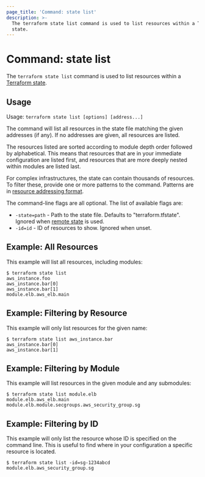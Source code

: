 ```yaml
---
page_title: 'Command: state list'
description: >-
  The terraform state list command is used to list resources within a Terraform
  state.
---
```


# Command: state list

The `terraform state list` command is used to list resources within a
[Terraform state](/language/state).

## Usage

Usage: `terraform state list [options] [address...]`

The command will list all resources in the state file matching the given
addresses (if any). If no addresses are given, all resources are listed.

The resources listed are sorted according to module depth order followed
by alphabetical. This means that resources that are in your immediate
configuration are listed first, and resources that are more deeply nested
within modules are listed last.

For complex infrastructures, the state can contain thousands of resources.
To filter these, provide one or more patterns to the command. Patterns are
in [resource addressing format](/cli/state/resource-addressing).

The command-line flags are all optional. The list of available flags are:

* `-state=path` - Path to the state file. Defaults to "terraform.tfstate".
  Ignored when [remote state](/language/state/remote) is used.
* `-id=id` - ID of resources to show. Ignored when unset.

## Example: All Resources

This example will list all resources, including modules:

```
$ terraform state list
aws_instance.foo
aws_instance.bar[0]
aws_instance.bar[1]
module.elb.aws_elb.main
```

## Example: Filtering by Resource

This example will only list resources for the given name:

```
$ terraform state list aws_instance.bar
aws_instance.bar[0]
aws_instance.bar[1]
```

## Example: Filtering by Module

This example will list resources in the given module and any submodules:

```
$ terraform state list module.elb
module.elb.aws_elb.main
module.elb.module.secgroups.aws_security_group.sg
```

## Example: Filtering by ID

This example will only list the resource whose ID is specified on the
command line. This is useful to find where in your configuration a
specific resource is located.

```
$ terraform state list -id=sg-1234abcd
module.elb.aws_security_group.sg
```
